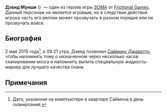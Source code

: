 {{Персонаж игры
|имя                  = Дэвид Мунши
|оригинал имени       = David Munshi
|серия                = ''[[SOMA]]''
|актёр                = Тим Бекманн
|категория            =
|дата рождения        = 4 октября 1980 года
|дата смерти          = 23 мая 2078 года
|возраст              = 97
|пол                  = Мужской
|вид                  = Человек
|занятие              = Сотрудник магазина комиксов ''The Grimoire'' в Торонто, Канада
}}

'''Дэвид Мунши''' ({{lang-en|Simon Jarrett}})  — один из героев игры ''[[SOMA]]'' от [[Frictional Games]]. Данный персонаж не является игровым, но в следствии действий игрока часть его реплик может прозвучать в разном порядке или не прозвучать вовсе.

== Биография ==

2 мая 2015 года<ref>Дата, указанная на комптьютере в квартире Саймона в день сканироания.</ref>, в 09:21 утра, Дэвид позвонил ''[[Саймон Джаретт|Саймону Джаретту]]'', чтобы напомнить тому о назначенном через несколько часов сканировании мозга и напомнить выпить специальную жидкость-маркер для лучшего качества скана.

== Примечания ==